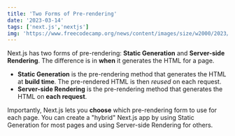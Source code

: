 ```yaml
---
title: 'Two Forms of Pre-rendering'
date: '2023-03-14'
tags: ['next.js','nextjs']
img: 'https://www.freecodecamp.org/news/content/images/size/w2000/2023/04/pexels-christina-morillo-1181675.jpg'
---
```


Next.js has two forms of pre-rendering: **Static Generation** and **Server-side Rendering**. The difference is in **when** it generates the HTML for a page.

- **Static Generation** is the pre-rendering method that generates the HTML at **build time**. The pre-rendered HTML is then _reused_ on each request.
- **Server-side Rendering** is the pre-rendering method that generates the HTML on **each request**.

Importantly, Next.js lets you **choose** which pre-rendering form to use for each page. You can create a "hybrid" Next.js app by using Static Generation for most pages and using Server-side Rendering for others.
